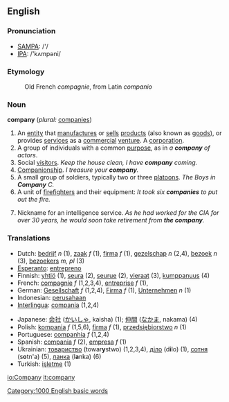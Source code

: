 ==English==

{{rank|persons|wrote|chief|611|company|sweet|duty|heavy}}

===Pronunciation===
*[[w:SAMPA|SAMPA]]: /'/
*[[w:IPA|IPA]]: /'kʌmpəni/

===Etymology===
:Old French ''compagnie'', from Latin ''companio''

===Noun===
'''company'''  (''plural:'' [[companies]])
#An [[entity]] that [[manufacture]]s or [[sell]]s [[product]]s (also known as [[goods]]), or provides [[services]] as a [[commercial]] [[venture]]. A [[corporation]].
#A group of individuals with a common [[purpose]], as in ''a '''company''' of actors''.
#Social [[visitor]]s.   ''Keep the house clean, I have '''company''' coming.''
#[[Companion]]ship.  ''I treasure your '''company'''.''
#A small group of soldiers, typically two or three [[platoon]]s.  ''The Boys in '''Company''' C.''
#A unit of [[firefighter]]s and their equipment: ''It took six '''companies''' to put out the fire.''
#{{idiom}} Nickname for an intelligence service.  ''As he had worked for the CIA for over 30 years, he would soon take retirement from '''the company'''.''

===Translations===
{{top}}
*Dutch: [[bedrijf]] ''n'' (1), [[zaak]] ''f'' (1), [[firma]] ''f'' (1), [[gezelschap]] ''n'' (2,4), [[bezoek]] ''n'' (3), [[bezoekers]] ''m, pl'' (3)
*[[Esperanto]]: [[entrepreno]]
*Finnish: [[yhtiö]] (1), [[seura]] (2), [[seurue]] (2), [[vieraat]] (3), [[kumppanuus]] (4)
*French: [[compagnie]] ''f'' (1,2,3,4), [[entreprise]] ''f'' (1),
*German: [[Gesellschaft]] ''f'' (1,2,4), [[Firma]] ''f'' (1), [[Unternehmen]] ''n'' (1)
*Indonesian: [[usaha|perusahaan]]
*[[Interlingua]]: [[compania]] (1,2,4)
{{mid}}
*Japanese: [[会社]] ([[かいしゃ]], kaisha) (1); [[仲間]] ([[なかま]], nakama) (4)
*Polish: [[kompania]] ''f'' (1,5,6), [[firma]] ''f'' (1), [[przedsiębiorstwo]] ''n'' (1)
*Portuguese: [[companhia]] ''f'' (1,2,4)
*Spanish: [[compania]] ''f'' (2), [[empresa]] ''f'' (1)
*Ukrainian: [[товариство]] (towar'''y'''stwo) {{n}} (1,2,3,4), [[діло]] (d'''i'''lo) {{n}} (1), [[сотня]] (s'''o'''tn'a) {{f}} (5), [[ланка]] (l'''a'''nka) {{f}} (6)
*Turkish: [[işletme]] (1)
{{bottom}}

[[Category:1000 English basic words]]

[[io:Company]]
[[it:company]]